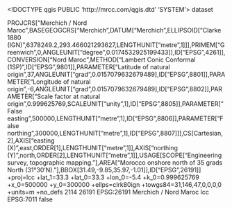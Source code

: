 <!DOCTYPE qgis PUBLIC 'http://mrcc.com/qgis.dtd' 'SYSTEM'>
<qgis version="3.34.7-Prizren">
  <identifier></identifier>
  <parentidentifier></parentidentifier>
  <language></language>
  <type>dataset</type>
  <title></title>
  <abstract></abstract>
  <links/>
  <dates/>
  <fees></fees>
  <encoding></encoding>
  <crs>
    <spatialrefsys nativeFormat="Wkt">
      <wkt>PROJCRS["Merchich / Nord Maroc",BASEGEOGCRS["Merchich",DATUM["Merchich",ELLIPSOID["Clarke 1880 (IGN)",6378249.2,293.466021293627,LENGTHUNIT["metre",1]]],PRIMEM["Greenwich",0,ANGLEUNIT["degree",0.0174532925199433]],ID["EPSG",4261]],CONVERSION["Nord Maroc",METHOD["Lambert Conic Conformal (1SP)",ID["EPSG",9801]],PARAMETER["Latitude of natural origin",37,ANGLEUNIT["grad",0.0157079632679489],ID["EPSG",8801]],PARAMETER["Longitude of natural origin",-6,ANGLEUNIT["grad",0.0157079632679489],ID["EPSG",8802]],PARAMETER["Scale factor at natural origin",0.999625769,SCALEUNIT["unity",1],ID["EPSG",8805]],PARAMETER["False easting",500000,LENGTHUNIT["metre",1],ID["EPSG",8806]],PARAMETER["False northing",300000,LENGTHUNIT["metre",1],ID["EPSG",8807]]],CS[Cartesian,2],AXIS["easting (X)",east,ORDER[1],LENGTHUNIT["metre",1]],AXIS["northing (Y)",north,ORDER[2],LENGTHUNIT["metre",1]],USAGE[SCOPE["Engineering survey, topographic mapping."],AREA["Morocco onshore north of 35 grads North (31°30'N)."],BBOX[31.49,-9.85,35.97,-1.01]],ID["EPSG",26191]]</wkt>
      <proj4>+proj=lcc +lat_1=33.3 +lat_0=33.3 +lon_0=-5.4 +k_0=0.999625769 +x_0=500000 +y_0=300000 +ellps=clrk80ign +towgs84=31,146,47,0,0,0,0 +units=m +no_defs</proj4>
      <srsid>2114</srsid>
      <srid>26191</srid>
      <authid>EPSG:26191</authid>
      <description>Merchich / Nord Maroc</description>
      <projectionacronym>lcc</projectionacronym>
      <ellipsoidacronym>EPSG:7011</ellipsoidacronym>
      <geographicflag>false</geographicflag>
    </spatialrefsys>
  </crs>
  <extent/>
</qgis>
